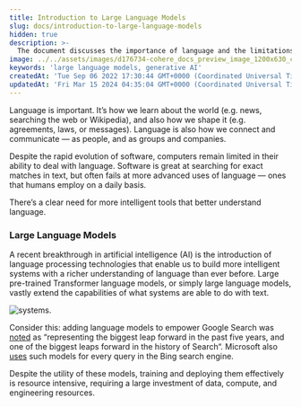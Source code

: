 ```yaml
---
title: Introduction to Large Language Models
slug: docs/introduction-to-large-language-models
hidden: true
description: >-
  The document discusses the importance of language and the limitations of current software in understanding it.
image: ../../assets/images/d176734-cohere_docs_preview_image_1200x630_copy.jpg
keywords: 'large language models, generative AI'
createdAt: 'Tue Sep 06 2022 17:30:44 GMT+0000 (Coordinated Universal Time)'
updatedAt: 'Fri Mar 15 2024 04:35:04 GMT+0000 (Coordinated Universal Time)'
---
```

Language is important. It’s how we learn about the world (e.g. news, searching the web or Wikipedia), and also how we shape it (e.g. agreements, laws, or messages). Language is also how we connect and communicate — as people, and as groups and companies.

Despite the rapid evolution of software, computers remain limited in their ability to deal with language. Software is great at searching for exact matches in text, but often fails at more advanced uses of language — ones that humans employ on a daily basis.

There’s a clear need for more intelligent tools that better understand language.

### Large Language Models

A recent breakthrough in artificial intelligence (AI) is the introduction of language processing technologies that enable us to build more intelligent systems with a richer understanding of language than ever before. Large pre-trained Transformer language models, or simply large language models, vastly extend the capabilities of what systems are able to do with text.

<img src='../../assets/images/edb518d-IntroToLLM_Visual_1.png' alt='systems.' />


Consider this: adding language models to empower Google Search was <a href="https://blog.google/products/search/search-language-understanding-bert/" target="_blank">noted</a> as “representing the biggest leap forward in the past five years, and one of the biggest leaps forward in the history of Search“. Microsoft also <a href="https://azure.microsoft.com/en-us/blog/bing-delivers-its-largest-improvement-in-search-experience-using-azure-gpus/" target="_blank">uses</a> such models for every query in the Bing search engine.

Despite the utility of these models, training and deploying them effectively is resource intensive, requiring a large investment of data, compute, and engineering resources.
